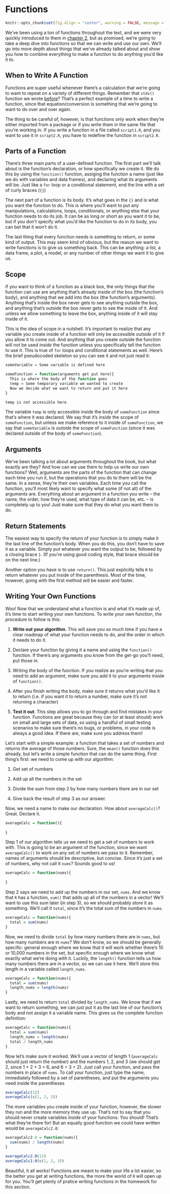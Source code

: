 # Functions

```r
knitr::opts_chunk$set(fig.align = "center", warning = FALSE, message = FALSE, fig.height = 7, fig.width = 12, cache = TRUE)
```

We've been using a ton of functions throughout the text, and we were very quickly introduced to them in <a href = 'functions-and-data-types.html#functions'>chapter 2</a>, but as promised, we're going to take a deep dive into functions so that we can write and use our own. We'll go into more depth about things that we've already talked about and show you how to combine everything to make a function to do anything you'd like it to.

## When to Write A Function

Functions are super useful whenever there's a calculation that we're going to want to repeat on a variety of different things. Remember that `stdv()` function we wrote <a href = 'measures-of-central-tendency.html#stdv-function'>before</a>? That's a perfect example of a time to write a function, since that equation/conversion is something that we're going to want to do over and over again.

The thing to be careful of, however, is that functions only work when they're either imported from a package or if you write them in the same file that you're working in. If you write a function in a file called `script1.R`, and you want to use it in `script2.R`, you have to redefine the function in `script2.R`.

## Parts of a Function

There's three main parts of a user-defined function. The first part we'll talk about is the function's <span class = 'vocab'>declaration</span>, or how specifically we create it. We do this by using the `function()` function, assiging the function a name (just like we do with variables and data frames), and declaring what its arguments will be. Just like a `for` loop or a conditional statement, end the line with a set of curly braces (`{}`)

The next part of a function is its <span class = 'vocab'>body</span>. It's what goes in the `{}` and is what you want the function to do. This is where you'll want to put any manipulations, calculations, loops, conditionals, or anything else that your function needs to do its job. It can be as long or short as you want it to be, but if you don't specify what you'd like the function to do in its body, you can bet that it won't do it.

The last thing that every function needs is something to <span class = 'vocab'>return</span>, or some kind of <span class = 'vocab'>output</span>. This may seem kind of obvious, but the reason we want to write functions is to give us something back. This can be anything: a list, a data frame, a plot, a model, or any number of other things we want it to give us.

## Scope

If you want to think of a function as a black box, the only things that the function can use are anything that's already inside of the box (the function's body), and anything that we add into the box (the function's arguments). Anything that's inside the box never gets to see anything outside the box, and anything that's outside the box never gets to see the inside of it. And unless we allow something to leave the box, anything inside of it will stay inside of it.

This is the idea of <span class = 'vocab'>scope</span> in a nutshell. It's important to realize that any variable you create inside of a function will only be accessible *outside* of it if you allow it to come out. And anything that you create outside the function will not be used *inside* the function unless you specifically tell the function to use it. This is true of `for` loops and conditional statements as well. Here's the brief pseudocoded skeleton so you can see it and not just read it:

```r
someVariable = Some variable is defined here

someFunction = function(arguments get put here){
  This is where the body of the function goes
  temp = Some temporary variable we wanted to create
  Now we decide what we want to return and put it here
}

temp is not accessible here
```

The variable `temp` is only accessible inside the body of `someFunction` since that's where it was declared. We say that it's *inside* the scope of `someFunction`, but unless we make reference to it inside of `someFunction`, we say that `someVariable` is *outside* the scope of `someFunction` (since it was declared outside of the body of `someFunction`).

## Arguments

We've been talking a lot about arguments throughout the book, but what exactly are they? And how can we use them to help us write our own functions? Well, arguments are the parts of the function that can change each time you run it, but the operations that you do to them will be the same. In a sense, they're their own variables. Each time you call the function, you'll most likely want to specify what some (if not all) of the arguments are. Everything about an argument in a function you write -- the name, the order, how they're used, what type of data it can be, etc. -- is completely up to you! Just make sure that they do what you want them to do.

## Return Statements

The easiest way to specify the return of your function is to simply make it the last line of the function's body. When you do this, you don't have to save it as a variable. Simply put whatever you want the output to be, followed by a closing brace `}`. (If you're using good coding style, that brace should be on the next line.)

Another option you have is to use `return()`. This just explicitly tells `R` to return whatever you put inside of the parenthesis. Most of the time, however, going with the first method will be easier and faster.

## Writing Your Own Functions

Woo! Now that we understand what a function is and what it's made up of, it's time to start writing your own functions. To write your own function, the procedure to follow is this:

1) **Write out your algorithm**. This will save you so much time if you have a clear roadmap of what your function needs to do, and the order in which it needs to do it.

2) Declare your function by giving it a name and using the `function()` function. If there's any arguments you know from the get-go you'll need, put those in.

3) Writing the body of the function. If you realize as you're writing that you need to add an argument, make sure you add it to your arguments inside of `function()`.

4) After you finish writing the body, make sure it returns what you'd like it to return (i.e. if you want it to return a number, make sure it's not returning a character)

5) **Test it out**. This step allows you to go through and find mistakes in your function. Functions are great because they can (or at least should) work on small and large sets of data, so using a handful of small testing scenarios to make sure there's no <span class = 'vocab'>bugs</span>, or problems, in your code is always a good idea. If there are, make sure you address them!

Let's start with a simple example: a function that takes a set of numbers and returns the average of those numbers. Sure, the `mean()` function does this already, but let's write a simple function that can do the same thing. First thing's first: we need to come up with our algorithm:

1) Get set of numbers

2) Add up all the numbers in the set

3) Divide the sum from step 2 by how many numbers there are in our set

4) Give back the result of step 3 as our answer.

Now, we need a name to make our declaration. How about `averageCalc()`? Great. Declare it.

```r
averageCalc = function(){
  
}
```

Step 1 of our algorithm tells us we need to get a set of numbers to work with. This is going to be an argument of the function, since we want `averageCalc()` to work on any set of numbers we pass to it. Remember, names of arguments should be descriptive, but concise. Since it's just a set of numbers, why not call it `nums`? Sounds good to us!

```r
averageCalc = function(nums){
  
}
```

Step 2 says we need to add up the numbers in our set, `nums`. And we know that `R` has a function, `sum()` that adds up all of the numbers in a vector! We'll want to use this sum later (in step 3), so we should probably store it as something. We'll call it `total`, since it's the total sum of the numbers in `nums`.

```r
averageCalc = function(nums){
  total = sum(nums)
}
```

Now, we need to divide `total` by how many numbers there are in `nums`, but how many numbers are in `nums`? We don't know, so we should be generally specific: general enough where we know that it will work whether there's 10 or 10,000 numbers in the set, but specific enough where we know what exactly what we're doing with it. Luckily, the `length()` function tells us how many numbers there are in a vector, so we can use it here. We'll store this length in a variable called `length_nums`.

```r
averageCalc = function(nums){
  total = sum(nums)
  length_nums = length(nums)
}
```

Lastly, we need to return `total` divided by `length_nums`. We know that if we want to return something, we can just put it as the last line of our function's body and not assign it a variable name. This gives us the complete function definition:

```r
averageCalc = function(nums){
  total = sum(nums)
  length_nums = length(nums)
  total / length_nums
}
```

Now let's make sure it worked. We'll use a vector of length 1 (`averageCalc` should just return the number) and the numbers 1, 2, and 3 (we should get 2, since 1 + 2 + 3 = 6, and 6 $\div$ 3 = 2). Just call your function, and pass the numbers in place of `nums`. To call your function, just type the name, immediately followed by a set of parentheses, and put the arguments you need inside the parentheses

```r
averageCalc(12)
averageCalc(c(1, 2, 3))
```

The more variables you create inside of your function, however, the slower they run and the more memory they use up. That's not to say that you should never create variables inside of your functions. You should! That's what they're there for! But an equally good function we could have written would be `averageCalc2.0`:

```r
averageCalc2.0 = function(nums){
  sum(nums) / length(nums)
}

averageCalc2.0(12)
averageCalc2.0(c(1, 2, 3))
```

Beautiful, it all works! Functions are meant to make your life a lot easier, so the better you get at writing functions, the more the world of `R` will open up for you. You'll get plenty of pratice writing functions in the homework for this section.
